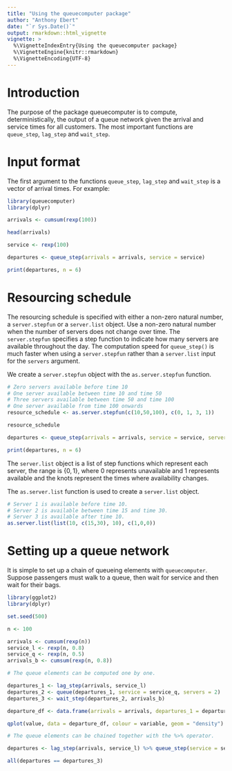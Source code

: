 ```yaml
---
title: "Using the queuecomputer package"
author: "Anthony Ebert"
date: "`r Sys.Date()`"
output: rmarkdown::html_vignette
vignette: >
  %\VignetteIndexEntry{Using the queuecomputer package}
  %\VignetteEngine{knitr::rmarkdown}
  %\VignetteEncoding{UTF-8}
---
```


# Introduction

The purpose of the package queuecomputer is to compute, deterministically, the output of a queue network given the arrival and service times for all customers. The most important functions are `queue_step`, `lag_step` and `wait_step`. 

# Input format

The first argument to the functions `queue_step`, `lag_step` and `wait_step` is a vector of arrival times. For example:

```r
library(queuecomputer)
library(dplyr)

arrivals <- cumsum(rexp(100))

head(arrivals)

service <- rexp(100)

departures <- queue_step(arrivals = arrivals, service = service)

print(departures, n = 6)
```

# Resourcing schedule

The resourcing schedule is specified with either a non-zero natural number, a `server.stepfun` or a `server.list` object. Use a non-zero natural number when the number of servers does not change over time. The `server.stepfun` specifies a step function to indicate how many servers are available throughout the day. The computation speed for `queue_step()` is much faster when using a `server.stepfun` rather than a `server.list` input for the `servers` argument. 

We create a `server.stepfun` object with the `as.server.stepfun` function. 

```r
# Zero servers available before time 10
# One server available between time 10 and time 50
# Three servers available between time 50 and time 100
# One server available from time 100 onwards
resource_schedule <- as.server.stepfun(c(10,50,100), c(0, 1, 3, 1))

resource_schedule

departures <- queue_step(arrivals = arrivals, service = service, servers = resource_schedule)

print(departures, n = 6)
```

The `server.list` object is a list of step functions which represent each server, the range is $\{0,1\}$, where 0 represents unavailable and 1 represents available and the knots represent the times where availability changes. 

The `as.server.list` function is used to create a `server.list` object.

```r
# Server 1 is available before time 10.
# Server 2 is available between time 15 and time 30.
# Server 3 is available after time 10. 
as.server.list(list(10, c(15,30), 10), c(1,0,0))
```

# Setting up a queue network

It is simple to set up a chain of queueing elements with `queuecomputer`. Suppose passengers must walk to a queue, then wait for service and then wait for their bags. 

```r
library(ggplot2)
library(dplyr)

set.seed(500)

n <- 100

arrivals <- cumsum(rexp(n))
service_l <- rexp(n, 0.8)
service_q <- rexp(n, 0.5)
arrivals_b <- cumsum(rexp(n, 0.8))

# The queue elements can be computed one by one. 

departures_1 <- lag_step(arrivals, service_l)
departures_2 <- queue(departures_1, service = service_q, servers = 2)
departures_3 <- wait_step(departures_2, arrivals_b)

departure_df <- data.frame(arrivals = arrivals, departures_1 = departures_1, departures_2 = departures_2, departures_3 = departures_3) %>% reshape2::melt()

qplot(value, data = departure_df, colour = variable, geom = "density") + xlab("time")

# The queue elements can be chained together with the %>% operator. 

departures <- lag_step(arrivals, service_l) %>% queue_step(service = service_q, servers = 2) %>% wait_step(arrivals_b)

all(departures == departures_3)

```



